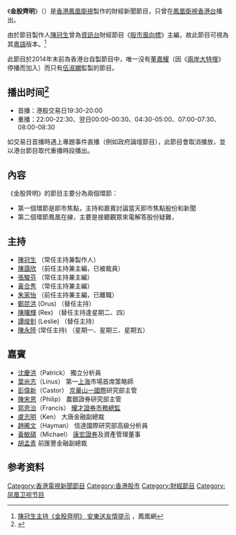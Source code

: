 {{refimprove|time=2011-04-21T12:10:03+00:00}}
{{In-progress_tvshow|金股齊明}}
{{電視節目信息框
| 名稱       = 金股齊明<br>{{lang|en|Money Bang}}
| 圖片       = 金股齊明.png
| 圖說       = 《金股齊明》片頭
| 類型       = 財經新聞
| 主持       = 詳見[[#主持人|主持人]]
| 地區       = {{HKG}}
| 語言       = [[粵語|粵語]]
| 製作人     = 陳冠生
| 製作公司   = [[香港|香港]][[鳳凰衛視|鳳凰衛視]]
| 監製       = 董嘉耀、伍淑嫻
| 每集長     = 30分鐘
| 頻道       = [[鳳凰衛視香港台|鳳凰衛視香港台]]
| 視頻制式   = {{lang|en|SDTV 576i}}
| 音頻制式   = 立體聲
| 首播國家   ={{HK}}
| 開始       = 2011年3月28日
| 結束       = 2015年11月20日
| 官方網站   =
}}
《'''金股齊明'''》（{{lang-en|'''Money Bang'''}}）是[[香港|香港]][[鳳凰衛視|鳳凰衛視]]製作的財經新聞節目，只曾在[[鳳凰衛視香港台|鳳凰衛視香港台]]播出。

由於節目製作人[[陳冠生|陳冠生]]曾為[[鳳凰衛視資訊台|資訊台]]財經節目《[[股市風向標|股市風向標]]》主編，故此節目可視為其[[粵語|粵語]]版本。<ref>[http://phtv.ifeng.com/phinfo/detail_2011_06/07/6856534_0.shtml 陳冠生主持《金股齊明》 安東送友情提示] {{Wayback|url=http://phtv.ifeng.com/phinfo/detail_2011_06/07/6856534_0.shtml |date=20140714192042 }}，鳳凰網</ref>

此節目於2014年末前為香港台自製節目中，唯一沒有[[董嘉耀|董嘉耀]]（因《[[媒體大攝匯|兩岸大特搜]]》停播而加入）而只有[[伍淑嫻|伍淑嫻]]監製的節目。

==播出时间<ref>{{Cite web |url=http://phtv.ifeng.com/epg/ |title=節目單 |accessdate=2014-07-14 |archive-date=2013-07-14 |archive-url=https://web.archive.org/web/20130714052031/http://phtv.ifeng.com/epg/ |dead-url=yes }}</ref>==
*首播：港股交易日19:30-20:00
*重播：22:00-22:30、翌日00:00-00:30、04:30-05:00、07:00-07:30、08:00-08:30

如交易日首播時遇上專題事件直播（例如政府論壇節目），此節目會取消播放，並以港台節目取代重播時段播出。

==內容==
《金股齊明》的節目主要分為兩個環節：

*第一個環節是即市焦點，主持和嘉賓討論當天即市焦點股份和新聞
*第二個環節鳳凰在線，主要是接聽觀眾來電解答股份疑難，

==主持==
*[[陳冠生|陳冠生]] （常任主持兼製作人）
*[[陳藹欣|陳藹欣]] （前任主持兼主編，已被裁員）
*[[張駿芬|張駿芬]] （常任主持兼主編）
*[[黃合秀|黃合秀]] （常任主持兼主編）
*[[朱家怡|朱家怡]] （前任主持兼主編，已離職）
*[[鄭昆洪|鄭昆洪]] (Orus) （替任主持）
*[[陳曙輝|陳曙輝]] (Rex) （替任主持逢星期二、四）
*[[譚焌釗|譚焌釗]] (Leslie) （替任主持）
*[[陳永陸|陳永陸]] (常任主持) （星期一、星期三、星期五）

==嘉賓==
*[[沈慶洪|沈慶洪]]（Patrick） 獨立分析員
*[[葉尚志|葉尚志]]（Linus） 第一[[上海|上海]]市場首席策略師
*[[彭偉新|彭偉新]]（Castor） [[京華山一國際|京華山一國際]]研究部主管
*[[陳宋恩|陳宋恩]]（Philip） 農銀證券研究部主管
*[[郭思治|郭思治]]（Francis） [[耀才證券市務總監|耀才證券市務總監]]
*[[盧志明|盧志明]]（Ken） 大唐金融副總裁
*[[趙晞文|趙晞文]]（Hayman） 信達國際研究部高級分析員
*[[黃敏碩|黃敏碩]]（Michael） [[康宏證券|康宏證券]]及資產管理董事
*[[胡孟青|胡孟青]] 前匯豐金融副總裁

==参考资料==
<references />

[[Category:香港電視新聞節目|Category:香港電視新聞節目]]
[[Category:香港股市|Category:香港股市]]
[[Category:財經節目|Category:財經節目]]
[[Category:凤凰卫视节目|Category:凤凰卫视节目]]